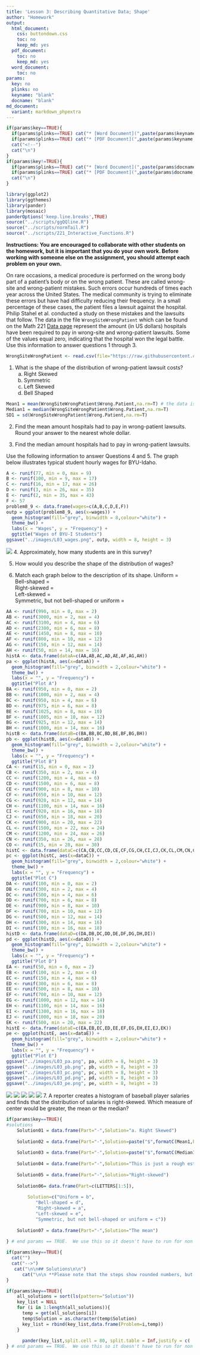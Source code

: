 ```yaml
---
title: 'Lesson 3: Describing Quantitative Data; Shape'
author: "Homework"
output:
  html_document:
    css: buttondown.css
    toc: no
    keep_md: yes
  pdf_document:
    toc: no
    keep_md: yes
  word_document:
    toc: no
params:
  key: no
  plinks: no
  keyname: "blank"
  docname: "blank"
md_document:
  variant: markdown_phpextra
---
```

```r
if(params$key==TRUE){
  if(params$plinks==TRUE) cat("* [Word Document](",paste(params$keyname,"docx",sep="."),")\n")
  if(params$plinks==TRUE) cat("* [PDF Document](",paste(params$keyname,"pdf",sep="."),")\n")
  cat("<!--")
  cat("\n")
} 
if(params$key!=TRUE){
  if(params$plinks==TRUE) cat("* [Word Document](",paste(params$docname,"docx",sep="."),")\n")
  if(params$plinks==TRUE) cat("* [PDF Document](",paste(params$docname,"pdf",sep="."),")\n")
  cat("\n")
}
```
```r
library(ggplot2)
library(ggthemes)
library(pander)
library(mosaic)
panderOptions('keep.line.breaks',TRUE)
source("../scripts/ggQQline.R")
source("../scripts/normTail.R")
source("../scripts/221_Interactive_Functions.R")
```
**Instructions:  You are encouraged to collaborate with other students on the homework, but it is important that you do your own work.  Before working with someone else on the assignment, you should attempt each problem on your own.**  
  
On rare occasions, a medical procedure is performed on the wrong body part of a patient's body or on the wrong patient. These are called wrong-site and wrong-patient mistakes. Such errors occur hundreds of times each year across the United States. The medical community is trying to eliminate these errors but have had difficulty reducing their frequency. In a small percentage of these cases, the patient files a lawsuit against the hospital. Philip Stahel et al. conducted a study on these mistakes and the lawsuits that follow. The data in the file `WrongSiteWrongPatient` which can be found on the Math 221 [Data page](https://byuistats.github.io/BYUI_M221_Book/Data) represent the amount (in US dollars) hospitals have been required to pay in wrong-site and wrong-patient lawsuits. Some of the values equal zero, indicating that the hospital won the legal battle.  Use this information to answer questions 1 through 3.
```r
WrongSiteWrongPatient <- read.csv(file="https://raw.githubusercontent.com/byuistats/data/master/WrongSiteWrongPatient/WrongSiteWrongPatient.csv",stringsAsFactors =FALSE)
```
1.  What is the shape of the distribution of wrong-patient lawsuit costs?
    a.  Right Skewed
    b.  Symmetric
    c.  Left Skewed
    d.  Bell Shaped
   
```r
Mean1 = mean(WrongSiteWrongPatient$Wrong.Patient,na.rm=T) # the data is stored funny and the second column has a bunch of NAs that are not needed.
Median1 = median(WrongSiteWrongPatient$Wrong.Patient,na.rm=T)
SD1 = sd(WrongSiteWrongPatient$Wrong.Patient,na.rm=T)
```
2.  Find the mean amount hospitals had to pay in wrong-patient lawsuits. Round your answer to the nearest whole dollar. 
 
3.  Find the median amount hospitals had to pay in wrong-patient lawsuits. 
 
Use the following information to answer Questions 4 and 5.  The graph below illustrates typical student hourly wages for BYU-Idaho.
```r
A <- runif(77, min = 0, max = 9)
B <- runif(100, min = 9, max = 17)
C <- runif(16, min = 17, max = 26)
D <- runif(3, min = 26, max = 35)
E <- runif(2, min = 35, max = 43)
F <- 57
problem8_9 <- data.frame(wages=c(A,B,C,D,E,F))
outp = ggplot(problem8_9, aes(x=wages)) + 
  geom_histogram(fill="grey", binwidth = 8,colour="white") + 
  theme_bw() + 
  labs(x = "Wages", y = "Frequency") +
  ggtitle("Wages of BYU-I Students")
ggsave("../images/L03_wages.png", outp, width = 8, height = 3)
```
![](../images/L03_wages.png)
4.  Approximately, how many students are in this survey?
 
5.  How would you describe the shape of the distribution of wages?
 
6.  Match each graph below to the description of its shape.
Uniform =  
Bell-shaped =  
Right-skewed =  
Left-skewed =  
Symmetric, but not bell-shaped or uniform = 
```r
AA <- runif(990, min = 0, max = 2)
AB <- runif(3000, min = 2, max = 4)
AC <- runif(3100, min = 4, max = 6)
AD <- runif(2300, min = 6, max = 8)
AE <- runif(1450, min = 8, max = 10)
AF <- runif(800, min = 10, max = 12)
AG <- runif(150, min = 12, max = 14)
AH <- runif(50, min = 14, max = 16)
histA <- data.frame(dataA=c(AA,AB,AC,AD,AE,AF,AG,AH))
pa <- ggplot(histA, aes(x=dataA)) +
  geom_histogram(fill="grey", binwidth = 2,colour="white") +
  theme_bw() + 
  labs(x = "", y = "Frequency") + 
  ggtitle("Plot A")
BA <- runif(950, min = 0, max = 2)
BB <- runif(1000, min = 2, max = 4)
BC <- runif(950, min = 4, max = 6)
BD <- runif(975, min = 6, max = 8)
BE <- runif(1025, min = 8, max = 10)
BF <- runif(1005, min = 10, max = 12)
BG <- runif(925, min = 12, max = 14)
BH <- runif(1000, min = 14, max = 16)
histB <- data.frame(dataB=c(BA,BB,BC,BD,BE,BF,BG,BH))
pb <- ggplot(histB, aes(x=dataB)) +
  geom_histogram(fill="grey", binwidth = 2,colour="white") + 
  theme_bw() + 
  labs(x = "", y = "Frequency") + 
  ggtitle("Plot B")
CA <- runif(15, min = 0, max = 2)
CB <- runif(350, min = 2, max = 4)
CC <- runif(1200, min = 4, max = 6)
CD <- runif(1500, min = 6, max = 8)
CE <- runif(900, min = 8, max = 10)
CF <- runif(650, min = 10, max = 12)
CG <- runif(920, min = 12, max = 14)
CH <- runif(1100, min = 14, max = 16)
CI <- runif(920, min = 16, max = 18)
CJ <- runif(650, min = 18, max = 20)
CK <- runif(900, min = 20, max = 22)
CL <- runif(1500, min = 22, max = 24)
CM <- runif(1200, min = 24, max = 26)
CN <- runif(350, min = 26, max = 28)
CO <- runif(15, min = 28, max = 30)
histC <- data.frame(dataC=c(CA,CB,CC,CD,CE,CF,CG,CH,CI,CJ,CK,CL,CM,CN,CO))
pc <- ggplot(histC, aes(x=dataC)) + 
  geom_histogram(fill="grey", binwidth = 2,colour="white") + 
  theme_bw() + 
  labs(x = "", y = "Frequency") + 
  ggtitle("Plot C")
DA <- runif(100, min = 0, max = 2)
DB <- runif(300, min = 2, max = 4)
DC <- runif(500, min = 4, max = 6)
DD <- runif(700, min = 6, max = 8)
DE <- runif(900, min = 8, max = 10)
DF <- runif(700, min = 10, max = 12)
DG <- runif(500, min = 12, max = 14)
DH <- runif(300, min = 14, max = 16)
DI <- runif(100, min = 16, max = 18)
histD <- data.frame(dataD=c(DA,DB,DC,DD,DE,DF,DG,DH,DI))
pd <- ggplot(histD, aes(x=dataD)) + 
  geom_histogram(fill="grey", binwidth = 2,colour="white") + 
  theme_bw() + 
  labs(x = "", y = "Frequency") + 
  ggtitle("Plot D")
EA <- runif(50, min = 0, max = 2)
EB <- runif(100, min = 2, max = 4)
EC <- runif(150, min = 4, max = 6)
ED <- runif(300, min = 6, max = 8)
EE <- runif(500, min = 8, max = 10)
EF <- runif(700, min = 10, max = 12)
EG <- runif(1000, min = 12, max = 14)
EH <- runif(1100, min = 14, max = 16)
EI <- runif(1300, min = 16, max = 18)
EJ <- runif(1000, min = 18, max = 20)
EK <- runif(500, min = 20, max = 22)
histE <- data.frame(dataE=c(EA,EB,EC,ED,EE,EF,EG,EH,EI,EJ,EK))
pe <- ggplot(histE, aes(x=dataE)) + 
  geom_histogram(fill="grey", binwidth = 2,colour="white") +
  theme_bw() + 
  labs(x = "", y = "Frequency") +
  ggtitle("Plot E")
ggsave("../images/L03_pa.png", pa, width = 8, height = 3)
ggsave("../images/L03_pb.png", pb, width = 8, height = 3)
ggsave("../images/L03_pc.png", pc, width = 8, height = 3)
ggsave("../images/L03_pd.png", pd, width = 8, height = 3)
ggsave("../images/L03_pe.png", pe, width = 8, height = 3)
```
![](../images/L03_pa.png)
![](../images/L03_pb.png)
![](../images/L03_pc.png)
![](../images/L03_pd.png)
![](../images/L03_pe.png)
7.  A reporter creates a histogram of baseball player salaries and finds that the distribution of salaries is right-skewed. Which measure of center would be greater, the mean or the median? 
```r
if(params$key==TRUE){
#solutions
    Solution01 = data.frame(Part="-",Solution="a. Right Skewed")
    
    Solution02 = data.frame(Part="-",Solution=paste("$",formatC(Mean1,big.mark=",",format="f",digits=0),sep=""))
    
    Solution03 = data.frame(Part="-",Solution=paste("$",formatC(Median1,big.mark = ",",format = "fg"),sep = ""))
    
    Solution04 = data.frame(Part="-",Solution="This is just a rough estimate, but somewhere between 190 and 200")
    
    Solution05 = data.frame(Part="-",Solution="Right-skewed")
    
    Solution06= data.frame(Part=c(LETTERS[1:5]), 
                            
        Solution=c("Uniform = b",
           "Bell-shaped = d",
           "Right-skewed = a",
           "Left-skewed = e",
           "Symmetric, but not bell-shaped or uniform = c"))
    
    Solution07 = data.frame(Part="-",Solution="The mean")
    
} # end params == TRUE.  We use this so it doesn't have to run for non answer key path.    
```
```r
if(params$key==TRUE){
  cat("")
  cat("-->")
   cat("\n\n## Solutions\n\n")
      cat("\n\n **Please note that the steps show rounded numbers, but that the final answers to the problems are calculated without rounding.**")
}
```
```r
if(params$key==TRUE){
    all_solutions = sort(ls(pattern="Solution"))
    key_list = NULL
    for (i in 1:length(all_solutions)){
      temp = get(all_solutions[i])
      temp$Solution = as.character(temp$Solution)
      key_list = rbind(key_list,data.frame(Problem=i,temp))
    }
    
      pander(key_list,split.cell = 80, split.table = Inf,justify = c( 'center', 'left',"left"))
} # end params == TRUE.  We use this so it doesn't have to run for non answer key path.
```
